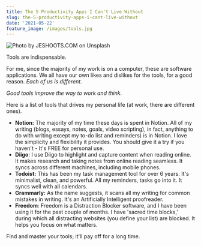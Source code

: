 ```yaml
---
title: The 5 Productivity Apps I Can't Live Without
slug: the-5-productivity-apps-i-cant-live-without
date: '2021-05-22'
feature_image: /images/tools.jpg
---
```

![Photo by JESHOOTS.COM on Unsplash](/images/tools.jpg)

Tools are indispensable.

For me, since the majority of my work is on a computer, these are software applications. We all have our own likes and dislikes for the tools, for a good reason. _Each of us is different._

_Good tools improve the way to work and think._

Here is a list of tools that drives my personal life (at work, there are different ones).

-   **Notion:** The majority of my time these days is spent in Notion. All of my writing (blogs, essays, notes, goals, video scripting), in fact, anything to do with writing except my to-do list and reminders) is in Notion. I love the simplicity and flexibility it provides. You should give it a try if you haven't - It's FREE for personal use.
-   **Diigo**: I use Diigo to highlight and capture content when reading online. It makes research and taking notes from online reading seamless. It syncs across different machines, including mobile phones.
-   **Todoist:** This has been my task management tool for over 6 years. It's minimalist, clean, and powerful. All my reminders, tasks go into it. It syncs well with all calendars.
-   **Grammarly:** As the name suggests, it scans all my writing for common mistakes in writing. It's an Artificially Intelligent proofreader.
-   **Freedom**: Freedom is a Distraction Blocker software, and I have been using it for the past couple of months. I have 'sacred time blocks,' during which all distracting websites (you define your list) are blocked. It helps you focus on what matters.

Find and master your tools; it'll pay off for a long time.
